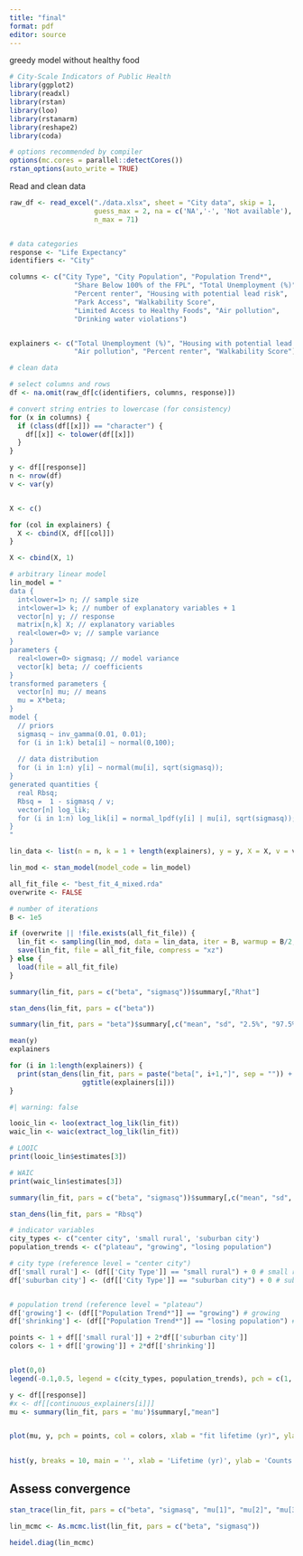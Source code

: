 ```yaml
---
title: "final"
format: pdf
editor: source
---
```


greedy model without healthy food

```r
# City-Scale Indicators of Public Health
library(ggplot2)
library(readxl)
library(rstan)
library(loo)
library(rstanarm)
library(reshape2)
library(coda)

# options recommended by compiler
options(mc.cores = parallel::detectCores())
rstan_options(auto_write = TRUE)

```

Read and clean data

```r

raw_df <- read_excel("./data.xlsx", sheet = "City data", skip = 1, 
                     guess_max = 2, na = c('NA','-', 'Not available'), 
                     n_max = 71)


# data categories
response <- "Life Expectancy"
identifiers <- "City"

columns <- c("City Type", "City Population", "Population Trend*", 
                "Share Below 100% of the FPL", "Total Unemployment (%)", 
                "Percent renter", "Housing with potential lead risk", 
                "Park Access", "Walkability Score", 
                "Limited Access to Healthy Foods", "Air pollution", 
                "Drinking water violations")


explainers <- c("Total Unemployment (%)", "Housing with potential lead risk", 
                "Air pollution", "Percent renter", "Walkability Score")

```

```r

# clean data

# select columns and rows
df <- na.omit(raw_df[c(identifiers, columns, response)])

# convert string entries to lowercase (for consistency)
for (x in columns) {
  if (class(df[[x]]) == "character") {
    df[[x]] <- tolower(df[[x]])
  }
}

y <- df[[response]]
n <- nrow(df)
v <- var(y)


X <- c()

for (col in explainers) {
  X <- cbind(X, df[[col]])
}

X <- cbind(X, 1)

```

```r


# arbitrary linear model
lin_model = "
data {
  int<lower=1> n; // sample size
  int<lower=1> k; // number of explanatory variables + 1
  vector[n] y; // response
  matrix[n,k] X; // explanatory variables
  real<lower=0> v; // sample variance
}
parameters {
  real<lower=0> sigmasq; // model variance
  vector[k] beta; // coefficients
}
transformed parameters {
  vector[n] mu; // means
  mu = X*beta; 
}
model {
  // priors
  sigmasq ~ inv_gamma(0.01, 0.01);
  for (i in 1:k) beta[i] ~ normal(0,100);
  
  // data distribution
  for (i in 1:n) y[i] ~ normal(mu[i], sqrt(sigmasq));
}
generated quantities {
  real Rbsq;
  Rbsq =  1 - sigmasq / v;
  vector[n] log_lik;
  for (i in 1:n) log_lik[i] = normal_lpdf(y[i] | mu[i], sqrt(sigmasq));
}
"

lin_data <- list(n = n, k = 1 + length(explainers), y = y, X = X, v = v)

lin_mod <- stan_model(model_code = lin_model)

all_fit_file <- "best_fit_4_mixed.rda"
overwrite <- FALSE

# number of iterations
B <- 1e5

if (overwrite || !file.exists(all_fit_file)) {
  lin_fit <- sampling(lin_mod, data = lin_data, iter = B, warmup = B/2, chains = 4)
  save(lin_fit, file = all_fit_file, compress = "xz")
} else {
  load(file = all_fit_file)
}

```

```r

summary(lin_fit, pars = c("beta", "sigmasq"))$summary[,"Rhat"]

```

```r

stan_dens(lin_fit, pars = c("beta"))


```

```r


summary(lin_fit, pars = "beta")$summary[,c("mean", "sd", "2.5%", "97.5%")]

```


```r
mean(y)
explainers

```

```r

for (i in 1:length(explainers)) {
  print(stan_dens(lin_fit, pars = paste("beta[", i+1,"]", sep = "")) + 
                  ggtitle(explainers[i]))
}

```

```r
#| warning: false

looic_lin <- loo(extract_log_lik(lin_fit))
waic_lin <- waic(extract_log_lik(lin_fit))


```

```r
# LOOIC
print(looic_lin$estimates[3])
```

```r
# WAIC
print(waic_lin$estimates[3])

```



```r

summary(lin_fit, pars = c("beta", "sigmasq"))$summary[,c("mean", "sd", "2.5%", "97.5%")]


```


```r

stan_dens(lin_fit, pars = "Rbsq")

```


```r

# indicator variables
city_types <- c("center city", 'small rural', 'suburban city')
population_trends <- c("plateau", "growing", "losing population")

# city type (reference level = "center city")
df['small rural'] <- (df[['City Type']] == "small rural") + 0 # small rural
df['suburban city'] <- (df[['City Type']] == "suburban city") + 0 # suburban city


# population trend (reference level = "plateau")
df['growing'] <- (df[["Population Trend*"]] == "growing") # growing
df['shrinking'] <- (df[["Population Trend*"]] == "losing population") # losing population


```

```r


points <- 1 + df[['small rural']] + 2*df[['suburban city']]
colors <- 1 + df[['growing']] + 2*df[['shrinking']]


plot(0,0)
legend(-0.1,0.5, legend = c(city_types, population_trends), pch = c(1, 2, 3, 1, 1, 1), col = c(1,1,1,1,2,3))


```

```r



y <- df[[response]]
#x <- df[[continuous_explainers[i]]]
mu <- summary(lin_fit, pars = 'mu')$summary[,"mean"]


plot(mu, y, pch = points, col = colors, xlab = "fit lifetime (yr)", ylab = "true lifetime (yr)")
  


```


```r

hist(y, breaks = 10, main = '', xlab = 'Lifetime (yr)', ylab = 'Counts')

```


## Assess convergence



```r

stan_trace(lin_fit, pars = c("beta", "sigmasq", "mu[1]", "mu[2]", "mu[3]", "mu[4]", "mu[5]"))


```



```r

lin_mcmc <- As.mcmc.list(lin_fit, pars = c("beta", "sigmasq"))

```



```r

heidel.diag(lin_mcmc)

```


